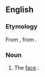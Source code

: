 ==English==

===Etymology===
From {{etyl|yi|en}}, from {{etyl|he|en}} {{term|פָּנִים||lang=he|tr=paním|face}}.

===Noun===
{{en-noun}}

# The [[face]] {{gloss|front part of the head}}.